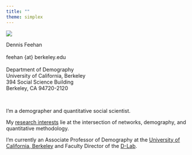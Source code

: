```yaml
---
title: ""
theme: simplex
---
```

::: {.grid}

::: {.g-col-6}
![](figures/picture-from-mcr.JPG)
:::

::: {.g-col-4}
Dennis Feehan<br>
<br>
feehan {at} berkeley.edu<br>
<br>
Department of Demography<br>
University of California, Berkeley<br>
394 Social Science Building<br>
Berkeley, CA 94720-2120<br>
:::

:::
   
&nbsp;          
       
I'm a demographer and quantitative social scientist.    
    
My [research interests](research.html) lie at the intersection of networks, demography, and
quantitative methodology.   
     
I'm currently an Associate Professor of Demography at the
[University of California, Berkeley](https://www.demog.berkeley.edu)
and Faculty Director of the [D-Lab](https://dlab.berkeley.edu/home).

<!--
In the summer of 2015, I finished my Ph.D. at Princeton's
[Office of Population Research](https://opr.princeton.edu), and
I spent the fall of 2015 as a Research Scientist at 
[Facebook](https://www.facebook.com/data).
-->



<!--
**Updates**

I was promoted! As of July 1, I am an Associate Professor at UC Berkeley.

I gave a talk estimating adult death rates from sibling histories on at the WHO Working Group on Mortality Estimation.

I co-organized the UC Berkeley Workshop in Formal Demography in May.

I gave a talk at the United Nations Statistical Commision 53rd Session side event: "Use of surveys and censuses to fill adult mortality data gaps in the context of COVID-19." You can see a video of the event [here](https://www.youtube.com/watch?v=35NQM191tTo&list=WL&index=106).

I co-organized the [IUSSP Expert Group Meeting on Population Data for the 21st Century](https://iussp.org/en/egm-population-data-21st-century) at UNFPA in New York. Slides and videos of the talks will be posted on the website soon.  
  
I very much enjoyed giving a talk at a panel presentation for UCLA's Summer Institute in Computational Social Science.  
  
I had a great visit to the University of Michigan, where I gave a talk for the Population Studies Center Brown Bag.
  
I had a wonderful visit to Ohio State, where I gave a talk at the PRI Seminar.
  
I'm thrilled to have been awarded the ASA Outstanding Article in Mathematical Sociology Award! Check out the paper, written with Matt Salganik, [here](https://goo.gl/Xcxino)  (arxiv version [here](https://arxiv.org/abs/1404.4009)). Congrats to co-winners Joscha Legewie and Merlin Schaeffer for their work on contested boundaries.

I gave a keynote talk and tutorial at the pre-PAA workshop, 'Demographic Research in the Digital Age' (sponsored by IUSSP). I also gave two talks during the PAA conference. 

I had a great visit to Duke, where I gave a talk at the DuPRI Seminar.

I gave a talk at the Center for Statistics and the Social Sciences at the University of
Washington, a wonderful group of researchers.

In June, I was invited to the US State Department, where I gave a talk hosted by the Bureau of Intelligence and Research.

I had a great visit to UW Madison, where I gave a talk in their [demography seminar](https://www.ssc.wisc.edu/cde/demsem/home.php) on March 14th.

I was interviewed about our work on social network methods for estimating adult mortality 
by the [Matrix](https://matrix.berkeley.edu/research/network-survival-method).


Emilio Zagheni and I co-organized a workshop on 
[Web, Social Media, and Cellphone Data for Demographic Research](http://projects.demog.berkeley.edu/socinfo2016/) at [SocInfo 2016](https://usa2016.socinfo.eu/).

I very much enjoyed visiting and giving a talk at the Stanford [RAIN seminar series](https://rain.stanford.edu/) on November 2nd.

-->
